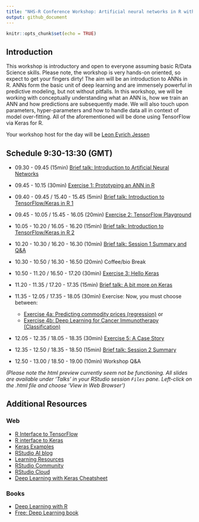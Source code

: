 ```yaml
---
title: "NHS-R Conference Workshop: Artificial neural networks in R with Keras and TensorFlow"
output: github_document
---
```


```r
knitr::opts_chunk$set(echo = TRUE)
```

## Introduction

This workshop is introductory and open to everyone assuming basic R/Data Science skills. Please note, the workshop is very hands-on oriented, so expect to get your fingers dirty! The aim will be an introduction to ANNs in R. ANNs form the basic unit of deep learning and are immensely powerful in predictive modeling, but not without pitfalls. In this workshop, we will be working with conceptually understanding what an ANN is, how we train an ANN and how predictions are subsequently made. We will also touch upon parameters, hyper-parameters and how to handle data all in context of model over-fitting. All of the aforementioned will be done using TensorFlow via Keras for R.

Your workshop host for the day will be [Leon Eyrich Jessen](https://rinpharma.com/workshops/leon-jessen/)

## Schedule 9:30-13:30 (GMT)

- 09.30 - 09.45 (15min) [Brief talk: Introduction to Artificial Neural Networks](Talks/01_introduction_to_artificial_neural_networks.html)

- 09.45 - 10.15 (30min) [Exercise 1: Prototyping an ANN in R](Exercises/00_exercises.html#1_Prototyping_an_ANN_in_R)

- 09.40 - 09.45 / 15.40 - 15.45 (5min) [Brief talk: Introduction to TensorFlow/Keras in R 1](Talks/02_introduction_to_keras_1.html)

- 09.45 - 10.05 / 15.45 - 16.05 (20min) [Exercise 2: TensorFlow Playground](Exercises/00_exercises.html#2_TensorFlow_Playground)

- 10.05 - 10.20 / 16.05 - 16.20 (15min) [Brief talk: Introduction to TensorFlow/Keras in R 2](Talks/03_introduction_to_keras_2.html)

- 10.20 - 10.30 / 16.20 - 16.30 (10min) [Brief talk: Session 1 Summary and Q&A](Talks/04_session_1_summary.html)

- 10.30 - 10.50 / 16.30 - 16.50 (20min) Coffee/bio Break

- 10.50 - 11.20 / 16.50 - 17.20 (30min) [Exercise 3: Hello Keras](Exercises/00_exercises.html#3_Hello_Keras)

- 11.20 - 11.35 / 17.20 - 17.35 (15min) [Brief talk: A bit more on Keras](Talks/05_a_bit_more_on_keras.html)

- 11.35 - 12.05 / 17.35 - 18.05 (30min) Exercise: Now, you must choose between:
    - [Exercise 4a: Predicting commodity prices (regression)](Exercises/00_exercises.html#4a_Predicting_commodity_prices_(regression)) or
    - [Exercise 4b: Deep Learning for Cancer Immunotherapy (Classification)](Exercises/00_exercises.html#4b_Deep_Learning_for_Cancer_Immunotherapy_(Classification))

- 12.05 - 12.35 / 18.05 - 18.35 (30min) [Exercise 5: A Case Story](Exercises/00_exercises.html#5_A_Case_Story)

- 12.35 - 12.50 / 18.35 - 18.50 (15min) [Brief talk: Session 2 Summary](Talks/06_session_2_summary.html)

- 12.50 - 13.00 / 18.50 - 19.00 (10min) Workshop Q&A

_(Please note the html preview currently seem not be functioning. All slides are available under 'Talks' in your RStudio session `Files` pane. Left-click on the .html file and choose 'View in Web Browser')_

## Additional Resources

### Web

* [R Interface to TensorFlow](https://tensorflow.rstudio.com/)
* [R interface to Keras](https://tensorflow.rstudio.com/keras/)
* [Keras Examples](https://tensorflow.rstudio.com/keras/articles/examples/)
* [RStudio AI blog](https://blogs.rstudio.com/ai/)
* [Learning Resources](https://tensorflow.rstudio.com/learn/resources/)
* [RStudio Community](https://community.rstudio.com/)
* [RStudio Cloud](https://rstudio.cloud/)
* [Deep Learning with Keras Cheatsheet](https://github.com/rstudio/cheatsheets/raw/master/keras.pdf)

### Books

* [Deep Learning with R](https://www.manning.com/books/deep-learning-with-r)
* [Free: Deep Learning book](https://www.deeplearningbook.org/)
